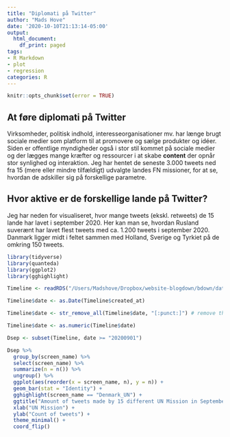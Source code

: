 ```yaml
---
title: "Diplomati på Twitter"
author: "Mads Hove"
date: '2020-10-10T21:13:14-05:00'
output:
  html_document:
    df_print: paged
tags:
- R Markdown
- plot
- regression
categories: R
---
```


```r
knitr::opts_chunk$set(error = TRUE)
```

## At føre diplomati på Twitter
Virksomheder, politisk indhold, interesseorganisationer mv. har længe brugt sociale medier som platform til at promovere og sælge produkter og idéer. Siden er offentlige myndigheder også i stor stil kommet på sociale medier og der lægges mange kræfter og ressourcer i at skabe __content__ der opnår stor synlighed og interaktion. Jeg har hentet de seneste 3.000 tweets ned fra 15 (mere eller mindre tilfældigt) udvalgte landes FN missioner, for at se, hvordan de adskiller sig på forskellige parametre.

## Hvor aktive er de forskellige lande på Twitter?
Jeg har neden for visualiseret, hvor mange tweets (ekskl. retweets) de 15 lande har lavet i september 2020. Her kan man se, hvordan Rusland suverænt har lavet flest tweets med ca. 1.200 tweets i september 2020. Danmark ligger midt i feltet sammen med Holland, Sverige og Tyrkiet på de omkring 150 tweets.

```r
library(tidyverse)
library(quanteda)
library(ggplot2)
library(gghighlight)

Timeline <- readRDS("/Users/Madshove/Dropbox/website-blogdown/bdown/data/Timeline_UN_sep20.rds")

Timeline$date <- as.Date(Timeline$created_at)

Timeline$date <- str_remove_all(Timeline$date, "[:punct:]") # remove the "-" between the date-elements

Timeline$date <- as.numeric(Timeline$date)

Dsep <- subset(Timeline, date >= "20200901")

Dsep %>%
  group_by(screen_name) %>%
  select(screen_name) %>%
  summarize(n = n()) %>%
  ungroup() %>%
  ggplot(aes(reorder(x = screen_name, n), y = n)) +
  geom_bar(stat = "Identity") +
  gghighlight(screen_name == "Denmark_UN") +
  ggtitle("Amount of tweets made by 15 different UN Mission in September 2020") +
  xlab("UN Mission") + 
  ylab("Count of tweets") + 
  theme_minimal() +
  coord_flip()

```